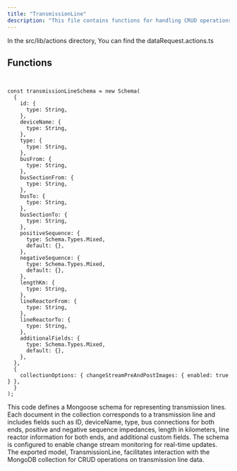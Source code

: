 ```yaml
---
title: "TransmissionLine"
description: "This file contains functions for handling CRUD operations on data requests within a server application."
---
```


In the <Highlight>src/lib/actions</Highlight> directory, You can find the <Highlight>dataRequest.actions.ts</Highlight>

## Functions

```tsx:getAllDataRequests


const transmissionLineSchema = new Schema(
  {
    id: {
      type: String,
    },
    deviceName: {
      type: String,
    },
    type: {
      type: String,
    },
    busFrom: {
      type: String,
    },
    busSectionFrom: {
      type: String,
    },
    busTo: {
      type: String,
    },
    busSectionTo: {
      type: String,
    },
    positiveSequence: {
      type: Schema.Types.Mixed,
      default: {},
    },
    negativeSequence: {
      type: Schema.Types.Mixed,
      default: {},
    },
    lengthKm: {
      type: String,
    },
    lineReactorFrom: {
      type: String,
    },
    lineReactorTo: {
      type: String,
    },
    additionalFields: {
      type: Schema.Types.Mixed,
      default: {},
    },
  },
  {
    collectionOptions: { changeStreamPreAndPostImages: { enabled: true } },
  }
);

```
This code defines a Mongoose schema for representing transmission lines. Each document in the collection corresponds to a transmission line and includes fields such as ID, deviceName, type, bus connections for both ends, positive and negative sequence impedances, length in kilometers, line reactor information for both ends, and additional custom fields. The schema is configured to enable change stream monitoring for real-time updates. The exported model, TransmissionLine, facilitates interaction with the MongoDB collection for CRUD operations on transmission line data.